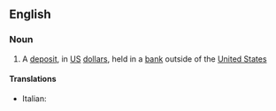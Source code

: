 ==English==

===Noun===
{{wikipedia}}
{{en-noun}}

# A [[deposit]], in [[US]] [[dollar]]s, held in a [[bank]] outside of the [[United States]]

====Translations====
{{trans-top|a deposit, in US dollars, held in a bank outside of the United States}}
* Italian: {{t-|it|eurodollaro|m}}
{{trans-mid}}
{{trans-bottom}}